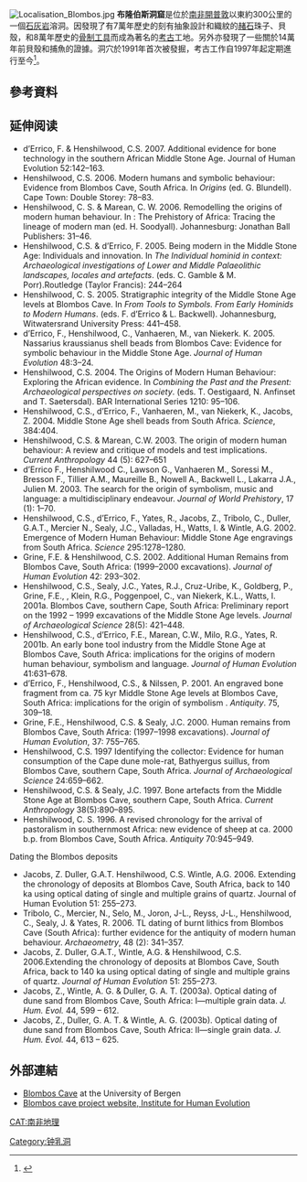 {{expand english|time=2018-09-17T03:56:55+00:00}}
{{coord|34|24|50.77|S|21|13|03.68|E|display=title}}
[[Image:Localisation_Blombos.jpg|thumb]]
'''布隆伯斯洞窟'''是位於[[南非|南非]][[開普敦|開普敦]]以東約300公里的一個[[石灰岩|石灰岩]]溶洞。因發現了有7萬年歷史的刻有抽象設計和織紋的[[赭石|赭石]]珠子、貝殼，和8萬年歷史的[[骨制工具|骨制工具]]而成為著名的[[考古|考古]]工地。另外亦發現了一些關於14萬年前貝殼和捕魚的證據。洞穴於1991年首次被發掘，考古工作自1997年起定期進行至今<ref name="Henshilwood2008">{{cite book |author1 = Henshilwood, Christopher Stuart|title = Holocene prehistory of the Southern Cape, South Africa : excavations at Blombos Cave and the Blombosfontein Nature Reserve|date = 2008|publisher = Archaeopress|location=Oxford}}</ref>。

==參考資料==
{{reflist|colwidth=30em}}

==延伸阅读==
{{refbegin}}
*d’Errico, F. & Henshilwood, C.S. 2007. Additional evidence for bone technology in the southern African Middle Stone Age. Journal of Human Evolution 52:142–163.
* Henshilwood, C.S. 2006. Modern humans and symbolic behaviour: Evidence from Blombos Cave, South Africa. In ''Origins'' (ed. G. Blundell). Cape Town: Double Storey: 78–83.
* Henshilwood, C. S. & Marean, C. W. 2006. Remodelling the origins of modern human behaviour. In : The Prehistory of Africa: Tracing the lineage of modern man (ed. H. Soodyall). Johannesburg: Jonathan Ball Publishers: 31–46.
* Henshilwood, C.S. & d’Errico, F. 2005. Being modern in the Middle Stone Age: Individuals and innovation. In ''The Individual hominid in context: Archaeological investigations of Lower and Middle Palaeolithic landscapes, locales and artefacts''. (eds. C. Gamble & M. Porr).Routledge (Taylor Francis): 244–264
* Henshilwood, C. S. 2005. Stratigraphic integrity of the Middle Stone Age levels at Blombos Cave. In ''From Tools to Symbols. From Early Hominids to Modern Humans''. (eds. F. d’Errico & L. Backwell). Johannesburg, Witwatersrand University Press: 441–458.
* d’Errico, F., Henshilwood, C., Vanhaeren, M., van Niekerk. K. 2005.  Nassarius kraussianus shell beads from Blombos Cave: Evidence for symbolic behaviour in the Middle Stone Age. ''Journal of Human Evolution'' 48:3–24.
* Henshilwood, C.S. 2004. The Origins of Modern Human Behaviour: Exploring the African evidence. In ''Combining the Past and the Present: Archaeological perspectives on society''. (eds. T. Oestigaard, N. Anfinset and T. Saetersdal). BAR International Series 1210: 95–106.
* Henshilwood, C.S., d’Errico, F., Vanhaeren, M., van Niekerk, K.,  Jacobs, Z. 2004. Middle Stone Age shell beads from South Africa. ''Science'', 384:404.
* Henshilwood, C.S. & Marean, C.W. 2003. The origin of modern human behaviour: A review and critique of models and test implications. ''Current Anthropology'' 44 (5): 627–651
* d’Errico F., Henshilwood C., Lawson G., Vanhaeren M., Soressi M., Bresson F., Tillier A.M., Maureille B., Nowell A., Backwell L., Lakarra J.A., Julien M. 2003. The search for the origin of symbolism, music and language: a multidisciplinary endeavour. ''Journal of World Prehistory'', 17 (1): 1–70.
* Henshilwood, C.S., d’Errico, F., Yates, R., Jacobs, Z., Tribolo, C., Duller, G.A.T., Mercier N., Sealy, J.C., Valladas, H., Watts, I. & Wintle, A.G. 2002. Emergence of Modern Human Behaviour: Middle Stone Age engravings from South Africa. ''Science'' 295:1278–1280.
* Grine, F.E. & Henshilwood, C.S. 2002. Additional Human Remains from Blombos Cave, South Africa: (1999–2000 excavations). ''Journal of Human Evolution'' 42: 293–302.
* Henshilwood, C.S., Sealy, J.C., Yates, R.J., Cruz-Uribe, K., Goldberg, P., Grine, F.E., , Klein, R.G., Poggenpoel, C., van Niekerk, K.L., Watts, I. 2001a. Blombos Cave, southern Cape, South Africa: Preliminary report on the 1992 – 1999 excavations of the Middle Stone Age levels. ''Journal of Archaeological Science'' 28(5): 421–448.
* Henshilwood, C.S., d’Errico, F.E., Marean, C.W., Milo, R.G., Yates, R. 2001b. An early bone tool industry from the Middle Stone Age at Blombos Cave, South Africa: implications for the origins of modern human behaviour, symbolism and language. ''Journal of Human Evolution'' 41:631–678.
* d’Errico, F., Henshilwood, C.S., & Nilssen, P. 2001. An engraved bone fragment from ca. 75  kyr Middle Stone Age levels at Blombos Cave, South Africa: implications for the origin of symbolism . ''Antiquity''. 75, 309–18.
* Grine, F.E., Henshilwood, C.S. & Sealy, J.C. 2000. Human remains from Blombos Cave, South Africa: (1997–1998 excavations). ''Journal of Human Evolution'', 37: 755–765.
* Henshilwood, C.S. 1997 Identifying the collector: Evidence for human consumption of the Cape dune mole-rat, Bathyergus suillus, from Blombos Cave, southern Cape, South Africa. ''Journal of Archaeological Science'' 24:659–662.
* Henshilwood, C.S. & Sealy, J.C. 1997. Bone artefacts from the Middle Stone Age at Blombos Cave, southern Cape, South Africa. ''Current Anthropology'' 38(5):890–895.
* Henshilwood, C. S. 1996. A revised chronology for the arrival of pastoralism in southernmost Africa: new evidence of sheep at ca. 2000 b.p. from Blombos Cave, South Africa. ''Antiquity'' 70:945–949.

;Dating the Blombos deposits
*Jacobs, Z. Duller, G.A.T. Henshilwood, C.S. Wintle, A.G. 2006. Extending the chronology of deposits at Blombos Cave, South Africa, back to 140 ka using optical dating of single and multiple grains of quartz. Journal of Human Evolution 51: 255–273.
* Tribolo, C., Mercier, N., Selo, M., Joron, J-L., Reyss, J-L., Henshilwood, C., Sealy, J. & Yates, R. 2006. TL dating of burnt lithics from Blombos Cave (South Africa): further evidence for the antiquity of modern human behaviour. ''Archaeometry'', 48 (2): 341–357.
* Jacobs, Z. Duller, G.A.T., Wintle, A.G. & Henshilwood, C.S. 2006.Extending the chronology of deposits at Blombos Cave, South Africa, back to 140 ka using optical dating of single and multiple grains of quartz. ''Journal of Human Evolution'' 51: 255–273.
* Jacobs, Z., Wintle, A. G. & Duller, G. A. T. (2003a). Optical dating of dune sand from Blombos Cave, South Africa: I—multiple grain data. ''J. Hum. Evol.'' 44, 599 – 612.
* Jacobs, Z., Duller, G. A. T. & Wintle, A. G. (2003b). Optical dating of dune sand from Blombos Cave, South Africa: II—single grain data. ''J. Hum. Evol.'' 44, 613 – 625.
{{refend}}

==外部連結==
{{commons}}
* [https://web.archive.org/web/20090310001113/http://www.svf.uib.no/sfu/blombos/ Blombos Cave] at the University of Bergen
* [http://web.wits.ac.za/Academic/Research/IHE/Archaeology/Blombos/Blombos+Cave/ Blombos cave project website, Institute for Human Evolution]{{dead link|date=2017年12月 |bot=InternetArchiveBot |fix-attempted=yes }}

[[CAT:南非地理|CAT:南非地理]]
[[Category:钟乳洞|Category:钟乳洞]]